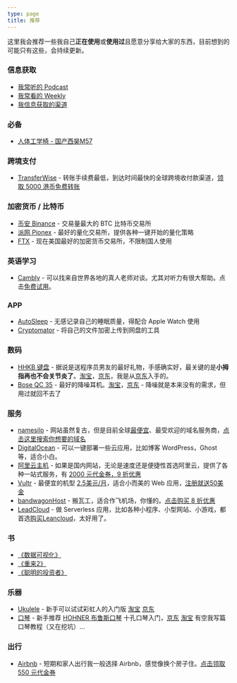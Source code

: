 ```yaml
---
type: page
title: 推荐
---
```


这里我会推荐一些我自己**正在使用**或**使用过**且愿意分享给大家的东西，目前想到的可能只有这些，会持续更新。

### 信息获取

- [我常听的 Podcast](https://wiki.geekplux.com/#/page/podcasts)
- [我常看的 Weekly](https://wiki.geekplux.com/#/page/weekly)
- [我信息获取的渠道](https://geekplux.com/posts/the-ways-to-get-information)


### 必备

- [人体工学椅 - 国产西昊M57](https://geekplux.com/r/sihoo)

### 跨境支付

- [TransferWise](https://wise.com/invite/u/xiangg40) - 转账手续费最低，到达时间最快的全球跨境收付款渠道，[领取 5000 港币免费转账](https://wise.com/invite/u/xiangg40)

### 加密货币 / 比特币

- [币安 Binance](https://www.binance.com/cn/markets?ref=13303882) - 交易量最大的 BTC 比特币交易所
- [派网 Pionex](https://www.pionex.cc/zh-CN/sign/ref/bOJvCGVi) - 最好的量化交易所，提供各种一键开始的量化策略
- [FTX](https://ftx.com/#a=25089931) - 现在美国最好的加密货币交易所，不限制国人使用

### 英语学习

- [Cambly](https://www.cambly.com/invite/GEEKPLUX?st=111721&sc=4) - 可以找来自世界各地的真人老师对谈。尤其对听力有很大帮助。点击[免费试用](https://www.cambly.com/invite/GEEKPLUX?st=111721&sc=4)。

### APP

- [AutoSleep](http://autosleep.tantsissa.com/) - 无感记录自己的睡眠质量，得配合 Apple Watch 使用
- [Cryptomator](https://cryptomator.org/) - 将自己的文件加密上传到网盘的工具


### 数码

- [HHKB 键盘](https://union-click.jd.com/jdc?e=&p=AyIGZRtZFgsbBFAYXhUyFQRSGlkSAxEDVx1rUV1KWQorAlBHU0VeBUVNR0ZbSkdETlcNVQtHRVNSUVNLXANBRA1XB14DS10cQQVYD21XHgBWHFoXBRMEURldJVgRBxdmLlFncFodWgZBfk5mLhggEHIeC2UaaxUDEwdTGVkSAxM3ZRtcJUN8DlQbWxABIgZlG18TBBQOUhxbFgMRB2UcWxwyQFoLXw4WCxY3ZStYJTIiB2UYa1dsEQ9UTFtFB0EEVx0IEAIVAl0eUhYEQVNQTlMSAxECVBxrFwMTA1w%3D) - 据说是送程序员男友的最好礼物，手感确实好，最关键的是**小拇指再也不会关节炎了**。[淘宝](https://s.click.taobao.com/t?e=m%3D2%26s%3D7yRERICmtjkcQipKwQzePOeEDrYVVa64K7Vc7tFgwiHjf2vlNIV67qQAbbAePQ3Bz%2BnB8CFd%2BwK0bnOE5sI2FAkyzYGF1AB59vQTjUDOvGTNUi1AqCkIPApBt3MVsjLwbNt%2BQ9Mb0tem2vAytx9kdDOXnAFC%2BfW8EX3t0K47nrX9Umq014SDk7ICKXNVhWYiK9e1j7Yt%2FytlkCPFIG9U0UGUbMXT2es0xiXvDf8DaRs%3D&scm=null&pvid=null&app_pvid=59590_11.186.139.159_454_1564449932470&ptl=floorId:17741;app_pvid:59590_11.186.139.159_454_1564449932470&union_lens=lensId:0b01fa92_0e2e_16c40785a58_46b7)，[京东](https://union-click.jd.com/jdc?e=&p=AyIGZRtZFgsbBFAYXhUyFQRSGlkSAxEDVx1rUV1KWQorAlBHU0VeBUVNR0ZbSkdETlcNVQtHRVNSUVNLXANBRA1XB14DS10cQQVYD21XHgBWHFoXBRMEURldJVgRBxdmLlFncFodWgZBfk5mLhggEHIeC2UaaxUDEwdTGVkSAxM3ZRtcJUN8DlQbWxABIgZlG18TBBQOUhxbFgMRB2UcWxwyQFoLXw4WCxY3ZStYJTIiB2UYa1dsEQ9UTFtFB0EEVx0IEAIVAl0eUhYEQVNQTlMSAxECVBxrFwMTA1w%3D)，我是从[京东](https://union-click.jd.com/jdc?e=&p=AyIGZRtZFgsbBFAYXhUyFQRSGlkSAxEDVx1rUV1KWQorAlBHU0VeBUVNR0ZbSkdETlcNVQtHRVNSUVNLXANBRA1XB14DS10cQQVYD21XHgBWHFoXBRMEURldJVgRBxdmLlFncFodWgZBfk5mLhggEHIeC2UaaxUDEwdTGVkSAxM3ZRtcJUN8DlQbWxABIgZlG18TBBQOUhxbFgMRB2UcWxwyQFoLXw4WCxY3ZStYJTIiB2UYa1dsEQ9UTFtFB0EEVx0IEAIVAl0eUhYEQVNQTlMSAxECVBxrFwMTA1w%3D)入手的。
- [Bose QC 35](https://union-click.jd.com/jdc?e=&p=AyIGZRprEQMXAF0eWyVGTV8LRGtMR1dGFxBFC1pXUwkEBwpZRxgHRQcLREJEAQUcTVZUGAVJHk1cTQkTSxhBekcLURpeEgoXB2V9XXVUG300Szl0SlB0XBMsU2IVYC1rVxkyEzdVGloVBBAFUhpaJTISAGVNNRUDEwZUGloXABI3VCtbEQUXAlEaWxYKEwNTK1wVCyJVCEUfQAEbA2UraxYyIjdVK1glQHwHBhpbRQcTA1UcXhQHFAAFSFlHARMOVBoLEQoTAAYSWyUAEwZREg%3D%3D) - 最好的降噪耳机。[淘宝](https://s.click.taobao.com/t?e=m%3D2%26s%3DudfcvY9EQnocQipKwQzePOeEDrYVVa64K7Vc7tFgwiHjf2vlNIV67oYleg0aD04ywg1qdhPjl1S0bnOE5sI2FAkyzYGF1AB59vQTjUDOvGTNUi1AqCkIPApBt3MVsjLwbNt%2BQ9Mb0tem2vAytx9kdDOyg68fIckGIX7IZv33HL%2F9Umq014SDkwvzM5HMQuXQc4knwjZYwXwTSassqam1p3EqY%2Bakgpmw&scm=null&pvid=null&app_pvid=59590_11.1.235.48_49073_1564450170668&ptl=floorId:17741;app_pvid:59590_11.1.235.48_49073_1564450170668&union_lens=lensId:0b01f27f_0f6c_16c407c90d8_3967)，[京东](https://union-click.jd.com/jdc?e=&p=AyIGZRprEQMXAF0eWyVGTV8LRGtMR1dGFxBFC1pXUwkEBwpZRxgHRQcLREJEAQUcTVZUGAVJHk1cTQkTSxhBekcLURpeEgoXB2V9XXVUG300Szl0SlB0XBMsU2IVYC1rVxkyEzdVGloVBBAFUhpaJTISAGVNNRUDEwZUGloXABI3VCtbEQUXAlEaWxYKEwNTK1wVCyJVCEUfQAEbA2UraxYyIjdVK1glQHwHBhpbRQcTA1UcXhQHFAAFSFlHARMOVBoLEQoTAAYSWyUAEwZREg%3D%3D) - 降噪就是本来没有的需求，但用过就回不去了

### 服务

- [namesilo](https://www.namesilo.com/register.php?rid=e02d464ug) - 网站虽然复古，但是目前全球[最便宜](https://www.namesilo.com/pricing.php?rid=e02d464ug)、最受欢迎的域名服务商，[点击这里搜索你想要的域名](https://www.namesilo.com/register.php?rid=e02d464ug)
- [DigitalOcean](https://m.do.co/c/c1430bf9c637) - 可以一键部署一些云应用，比如博客 WordPress，Ghost 等，适合小白。
- [阿里云主机](https://promotion.aliyun.com/ntms/yunparter/invite.html?userCode=0kjj3rzr) - 如果是国内网站，无论是速度还是便捷性首选阿里云，提供了各种一站式服务，有 [2000 元代金券，9 折优惠](https://promotion.aliyun.com/ntms/yunparter/invite.html?userCode=0kjj3rzr)
- [Vultr](https://www.vultr.com/?ref=6893221) - 最便宜的机型 [2.5美元/月](https://www.vultr.com/?ref=6893221)，适合小而美的 Web 应用，[注册就送50美金](https://www.vultr.com/?ref=8211236-4F)
- [bandwagonHost](https://bandwagonhost.com/aff.php?aff=22480l) - 搬瓦工，适合作飞机场，你懂的。[点击购买 8 折优惠](https://bandwagonhost.com/aff.php?aff=22480)
- [LeadCloud](https://leancloud.cn/?source=F7JNMKGX) - 做 Serverless 应用，比如各种小程序、小型网站、小游戏，都首选[购买Leancloud](https://leancloud.cn/?source=F7JNMKGX)，太好用了。

### 书

- [《数据可视化》](https://union-click.jd.com/jdc?e=&p=AyIGZRtTEgAWBVYYXBMyFQVTHF0VBhAPUxJrUV1KWQorAlBHU0VeBUVNR0ZbSkdETlcNVQtHRVNSUVNLXANBRA1XB14DS10cQQVYD21XHgBXHVwTAhYFXR1SJQBxRDxkAgtRd1MdRBNLcUhTAFpBbnIeC2UaaxUDEwdTGVkSAxM3ZRtcJUN8AFMYXxwDIgZlG18TChIGXRhaEgoUAGUcWxwyQFoLXw4WCxY3ZStYJTIiB2UYa1dsEgNQGFsQVhRTVh1aEAAUUl0TDBIKFwECElgQARNUVhlrFwMTA1w%3D)
- [《重来2》](https://union-click.jd.com/jdc?e=&p=AyIGZRtTEQQRAVwdWRcyFQNUGFwSARMFVhprUV1KWQorAlBHU0VeBUVNR0ZbSkdETlcNVQtHRVNSUVNLXANBRA1XB14DS10cQQVYD21XHgBRGlgSBREGVxhaJUBbDjBkCAsKck5PRwBpakRyB0wiXHIeC2UaaxUDEwdTGVkSAxM3ZRtcJUN8AFYSWRQLIgZlG18cARMFXRtdFwASAmUcWxwyQFoLXw4WCxY3ZStYJTIiB2UYa1dsQg5RHFoVVkUHAh5SEFETBFxLUx1QEFcHEl0RVUAAUBlrFwMTA1w%3D)
- [《聪明的投资者》](https://union-click.jd.com/jdc?e=&p=AyIGZRtSFQASAVIfXxIyFQJREl0cBBIGVRtrUV1KWQorAlBHU0VeBUVNR0ZbSkdETlcNVQtHRVNSUVNLXANBRA1XB14DS10cQQVYD21XHgBQH1ITCxQHVBtbJQNhYEtuXnJnd0cvQTpgW1l6LkwwElQeC2UaaxUDEwdTGVkSAxM3ZRtcJUN8B1QaXxMLEwRlGmsVBhsEVB5eFgsUAV0eaxICGzcHRgVRVxEOUStrJQEiN2UbaxYyUGlUSwwWAxMBBRMLRQAXBgYYCxAKEVdQSV5GBBEHBxkOFzIQBlQfUg%3D%3D0)

### 乐器

- [Ukulele](https://union-click.jd.com/jdc?e=&p=AyIGZRtZEwsaB1AaWxQyEgFWHlgWBRIBVxhrUV1KWQorAlBHU0VeBUVNR0ZbSkdETlcNVQtHRVNSUVNLXANBRA1XB14DS10cQQVYD21XHgdTGF4WARUHUxlYJQZ6ADVuJHJZcXMJaCFMZ05TC1MEQkQeC2UaaxUDEwdTGVkSAxM3ZRtcJUN8AFIfUxUyEzdVH1wXChADXR9cEAsUN1IbUiVQT1kRTlgcBiI3ZRhrJTISN1YrGXsCRQJVTFkcVRFSVkxeE1VGDgUaU0ALEQVWTAhGCxUAUitZFAMWDg%3D%3D) - 新手可以试试彩虹人的入门版 [淘宝](https://s.click.taobao.com/t?e=m%3D2%26s%3DgDkKxu66I2QcQipKwQzePOeEDrYVVa64K7Vc7tFgwiHjf2vlNIV67u6o2nOS1A%2BqNq%2BDna%2F8eQe0bnOE5sI2FJREl1ZWnSlVEBbV4GElPUCCqM57Udyji%2B4w2n5zbsGHBjJN14kefaszvnDZd7DRspzzi4oISwnIQqIUdq74UJPGDF1NzTQoPw%3D%3D&pvid=12_114.95.111.232_612_1564405321397) [京东](https://union-click.jd.com/jdc?e=&p=AyIGZRtZEwsaB1AaWxQyEgFWHlgWBRIBVxhrUV1KWQorAlBHU0VeBUVNR0ZbSkdETlcNVQtHRVNSUVNLXANBRA1XB14DS10cQQVYD21XHgdTGF4WARUHUxlYJQZ6ADVuJHJZcXMJaCFMZ05TC1MEQkQeC2UaaxUDEwdTGVkSAxM3ZRtcJUN8AFIfUxUyEzdVH1wXChADXR9cEAsUN1IbUiVQT1kRTlgcBiI3ZRhrJTISN1YrGXsCRQJVTFkcVRFSVkxeE1VGDgUaU0ALEQVWTAhGCxUAUitZFAMWDg%3D%3D)
- [口琴](https://union-click.jd.com/jdc?e=&p=AyIGZRtSFgQVAlQTUhEyFw9dG1wTBRQHURJrUV1KWQorAlBHU0VeBUVNR0ZbSkdETlcNVQtHRVNSUVNLXANBRA1XB14DS10cQQVYD21XHgJdE1sSBBUBVR9SJXsIQlJiJlxid3AJQR0WeEtVCUQ8HUQeC2UaaxUDEwdTGVkSAxM3ZRtcJUN8B1QbXxwHFwNlGmsVBhUCUBpeEAsbBlccaxICGzcHRgVRVxEOUStrJQEiN2UbaxYyUGkGHl0dBxFUXUgOQgEXU1ESCBQLEgdUEw4TUUEBAB5TFzIQBlQfUg%3D%3D) - 新手推荐 [HOHNER 布鲁斯口琴](https://s.click.taobao.com/t?e=m%3D2%26s%3Dwt4NSOYyHJIcQipKwQzePOeEDrYVVa64LKpWJ%2Bin0XLjf2vlNIV67mtGEzl0JIUnByy0g7RzMQe0bnOE5sI2FJREl1ZWnSlVEBbV4GElPUCCqM57UdyjiyqhM6spQCDbbNt%2BQ9Mb0tem2vAytx9kdEe4hP1V04HGOemaFM5tHHZ4CTHdso7N%2BygWkHBFDC0KO11W6mxekTsIv0wsbEmLog%3D%3D&scm=null&pvid=null&app_pvid=59590_11.8.75.83_472_1564405623897&ptl=floorId:17741;app_pvid:59590_11.8.75.83_472_1564405623897&union_lens=lensId:0b085f3c_0efa_16c3dd6e0e4_6cde) 十孔口琴入门，[京东](https://union-click.jd.com/jdc?e=&p=AyIGZRtSFgQVAlQTUhEyFw9dG1wTBRQHURJrUV1KWQorAlBHU0VeBUVNR0ZbSkdETlcNVQtHRVNSUVNLXANBRA1XB14DS10cQQVYD21XHgJdE1sSBBUBVR9SJXsIQlJiJlxid3AJQR0WeEtVCUQ8HUQeC2UaaxUDEwdTGVkSAxM3ZRtcJUN8B1QbXxwHFwNlGmsVBhUCUBpeEAsbBlccaxICGzcHRgVRVxEOUStrJQEiN2UbaxYyUGkGHl0dBxFUXUgOQgEXU1ESCBQLEgdUEw4TUUEBAB5TFzIQBlQfUg%3D%3D) [淘宝](https://s.click.taobao.com/t?e=m%3D2%26s%3Dwt4NSOYyHJIcQipKwQzePOeEDrYVVa64LKpWJ%2Bin0XLjf2vlNIV67mtGEzl0JIUnByy0g7RzMQe0bnOE5sI2FJREl1ZWnSlVEBbV4GElPUCCqM57UdyjiyqhM6spQCDbbNt%2BQ9Mb0tem2vAytx9kdEe4hP1V04HGOemaFM5tHHZ4CTHdso7N%2BygWkHBFDC0KO11W6mxekTsIv0wsbEmLog%3D%3D&scm=null&pvid=null&app_pvid=59590_11.8.75.83_472_1564405623897&ptl=floorId:17741;app_pvid:59590_11.8.75.83_472_1564405623897&union_lens=lensId:0b085f3c_0efa_16c3dd6e0e4_6cde) 有空我写篇口琴教程（又在挖坑）...

### 出行

- [Airbnb](https://abnb.me/e/knWLkFTBIY) - 短期和家人出行我一般选择 Airbnb，感觉像换个房子住。[点击领取 550 元代金券](https://abnb.me/e/knWLkFTBIY)